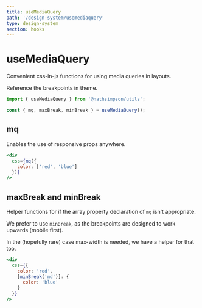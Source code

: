 ```yaml
---
title: useMediaQuery
path: '/design-system/usemediaquery'
type: design-system
section: hooks
---
```


# useMediaQuery

Convenient css-in-js functions for using media queries in layouts.

Reference the breakpoints in theme.

```jsx
import { useMediaQuery } from '@nathsimpson/utils';

const { mq, maxBreak, minBreak } = useMediaQuery();
```

## mq

Enables the use of responsive props anywhere.

```jsx
<div
  css={mq({
    color: ['red', 'blue']
  })}
/>
```

## maxBreak and minBreak

Helper functions for if the array property declaration of `mq` isn't appropriate.

We prefer to use `minBreak`, as the breakpoints are designed to work upwards (mobile first).

In the (hopefully rare) case max-width is needed, we have a helper for that too.

```jsx
<div
  css={{
    color: 'red',
    [minBreak('md')]: {
      color: 'blue'
    }
  }}
/>
```
